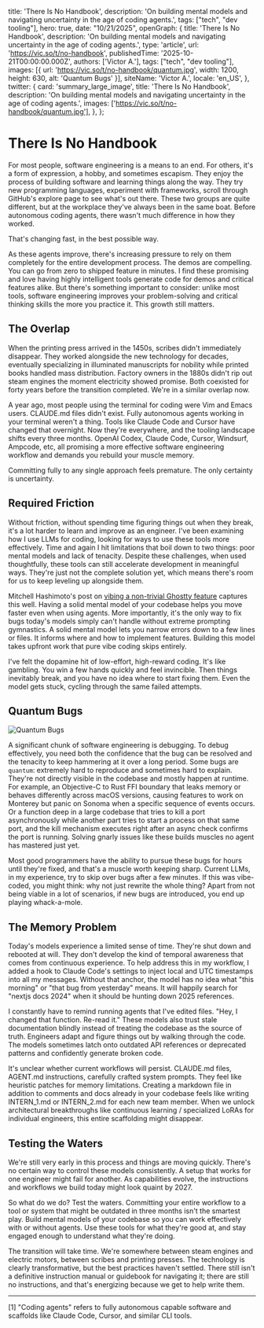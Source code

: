   title: 'There Is No Handbook',
  description: 'On building mental models and navigating uncertainty in the age of coding agents.',
  tags: ["tech", "dev tooling"],
  hero: true,
  date: "10/21/2025",
  openGraph: {
    title: 'There Is No Handbook',
    description: 'On building mental models and navigating uncertainty in the age of coding agents.',
    type: 'article',
    url: 'https://vic.so/t/no-handbook',
    publishedTime: '2025-10-21T00:00:00.000Z',
    authors: ['Victor A.'],
    tags: ["tech", "dev tooling"],
    images: [{ url: 'https://vic.so/t/no-handbook/quantum.jpg', width: 1200, height: 630, alt: 'Quantum Bugs' }],
    siteName: 'Victor A.',
    locale: 'en_US',
  },
  twitter: {
    card: 'summary_large_image',
    title: 'There Is No Handbook',
    description: 'On building mental models and navigating uncertainty in the age of coding agents.',
    images: ['https://vic.so/t/no-handbook/quantum.jpg'],
  },
};

# There Is No Handbook

For most people, software engineering is a means to an end. For others, it's a form of expression, a hobby, and sometimes escapism. They enjoy the process of building software and learning things along the way. They try new programming languages, experiment with frameworks, scroll through GitHub's explore page to see what's out there. These two groups are quite different, but at the workplace they've always been in the same boat. Before autonomous coding agents, there wasn't much difference in how they worked.

That's changing fast, in the best possible way.

As these agents improve, there's increasing pressure to rely on them completely for the entire development process. The demos are compelling. You can go from zero to shipped feature in minutes. I find these promising and love having highly intelligent tools generate code for demos and critical features alike. But there's something important to consider: unlike most tools, software engineering improves your problem-solving and critical thinking skills the more you practice it. This growth still matters.

## The Overlap

When the printing press arrived in the 1450s, scribes didn't immediately disappear. They worked alongside the new technology for decades, eventually specializing in illuminated manuscripts for nobility while printed books handled mass distribution. Factory owners in the 1880s didn't rip out steam engines the moment electricity showed promise. Both coexisted for forty years before the transition completed. We're in a similar overlap now.

A year ago, most people using the terminal for coding were Vim and Emacs users. CLAUDE.md files didn't exist. Fully autonomous agents working in your terminal weren't a thing. Tools like Claude Code and Cursor have changed that overnight. Now they're everywhere, and the tooling landscape shifts every three months. OpenAI Codex, Claude Code, Cursor, Windsurf, Ampcode, etc, all promising a more effective software engineering workflow and demands you rebuild your muscle memory.

Committing fully to any single approach feels premature. The only certainty is uncertainty.

## Required Friction

Without friction, without spending time figuring things out when they break, it's a lot harder to learn and improve as an engineer. I've been examining how I use LLMs for coding, looking for ways to use these tools more effectively. Time and again I hit limitations that boil down to two things: poor mental models and lack of tenacity. Despite these challenges, when used thoughtfully, these tools can still accelerate development in meaningful ways. They're just not the complete solution yet, which means there's room for us to keep leveling up alongside them.

Mitchell Hashimoto's post on [vibing a non-trivial Ghostty feature](https://mitchellh.com/writing/non-trivial-vibing) captures this well. Having a solid mental model of your codebase helps you move faster even when using agents. More importantly, it's the only way to fix bugs today's models simply can't handle without extreme prompting gymnastics. A solid mental model lets you narrow errors down to a few lines or files. It informs where and how to implement features. Building this model takes upfront work that pure vibe coding skips entirely.

I've felt the dopamine hit of low-effort, high-reward coding. It's like gambling. You win a few hands quickly and feel invincible. Then things inevitably break, and you have no idea where to start fixing them. Even the model gets stuck, cycling through the same failed attempts.

## Quantum Bugs

![Quantum Bugs](/t/no-handbook/quantum.jpg)

A significant chunk of software engineering is debugging. To debug effectively, you need both the confidence that the bug can be resolved and the tenacity to keep hammering at it over a long period. Some bugs are `quantum`: extremely hard to reproduce and sometimes hard to explain. They're not directly visible in the codebase and mostly happen at runtime. For example, an Objective-C to Rust FFI boundary that leaks memory or behaves differently across macOS versions, causing features to work on Monterey but panic on Sonoma when a specific sequence of events occurs. Or a function deep in a large codebase that tries to kill a port asynchronously while another part tries to start a process on that same port, and the kill mechanism executes right after an async check confirms the port is running. Solving gnarly issues like these builds muscles no agent has mastered just yet.

Most good programmers have the ability to pursue these bugs for hours until they're fixed, and that's a muscle worth keeping sharp. Current LLMs, in my experience, try to skip over bugs after a few minutes. If this was vibe-coded, you might think: why not just rewrite the whole thing? Apart from not being viable in a lot of scenarios, if new bugs are introduced, you end up playing whack-a-mole.

## The Memory Problem

Today's models experience a limited sense of time. They're shut down and rebooted at will. They don't develop the kind of temporal awareness that comes from continuous experience. To help address this in my workflow, I added a hook to Claude Code's settings to inject local and UTC timestamps into all my messages. Without that anchor, the model has no idea what "this morning" or "that bug from yesterday" means. It will happily search for "nextjs docs 2024" when it should be hunting down 2025 references.

I constantly have to remind running agents that I've edited files. "Hey, I changed that function. Re-read it." These models also trust stale documentation blindly instead of treating the codebase as the source of truth. Engineers adapt and figure things out by walking through the code. The models sometimes latch onto outdated API references or deprecated patterns and confidently generate broken code.

It's unclear whether current workflows will persist. CLAUDE.md files, AGENT.md instructions, carefully crafted system prompts. They feel like heuristic patches for memory limitations. Creating a markdown file in addition to comments and docs already in your codebase feels like writing INTERN_1.md or INTERN_2.md for each new team member. When we unlock architectural breakthroughs like continuous learning / specialized LoRAs for individual engineers, this entire scaffolding might disappear.

## Testing the Waters

We're still very early in this process and things are moving quickly. There's no certain way to control these models consistently. A setup that works for one engineer might fail for another. As capabilities evolve, the instructions and workflows we build today might look quaint by 2027.

So what do we do? Test the waters. Committing your entire workflow to a tool or system that might be outdated in three months isn't the smartest play. Build mental models of your codebase so you can work effectively with or without agents. Use these tools for what they're good at, and stay engaged enough to understand what they're doing.

The transition will take time. We're somewhere between steam engines and electric motors, between scribes and printing presses. The technology is clearly transformative, but the best practices haven't settled. There still isn't a definitive instruction manual or guidebook for navigating it; there are still no instructions, and that's energizing because we get to help write them.

---

[1] "Coding agents" refers to fully autonomous capable software and scaffolds like Claude Code, Cursor, and similar CLI tools.


<EmailList isDev/>

<EditContact slug="no-handbook"/>
